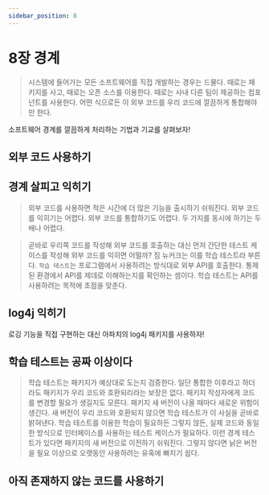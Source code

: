 ```yaml
---
sidebar_position: 8
---
```


# 8장 경계

> 시스템에 들어가는 모든 소프트웨어를 직접 개발하는 경우는 드물다. 때로는 패키지를 사고, 때로는 오픈 소스를 이용한다. 때로는 사내 다른 팀이 제공하는 컴포넌트를 사용한다.
> 어떤 식으로든 이 외부 코드를 우리 코드에 깔끔하게 통합해야만 한다.

소프트웨어 경계를 깔끔하게 처리하는 기법과 기교를 살펴보자!

## 외부 코드 사용하기

## 경계 살피고 익히기

> 외부 코드를 사용하면 적은 시간에 더 많은 기능을 출시하기 쉬워진다.
> 외부 코드를 익히기는 어렵다. 외부 코드를 통합하기도 어렵다. 두 가지를 동시에 하기는 두 배나 어렵다.

> 곧바로 우리쪽 코드를 작성해 외부 코드를 호출하는 대신 먼저 간단한 테스트 케이스를 작성해 외부 코드를 익히면 어떨까? 짐 뉴커크는 이를 학습 테스트라 부른다.
> `학습 테스트`는 프로그램에서 사용하려는 방식대로 외부 API를 호출한다. 통제된 환경에서 API를 제데로 이해하는지를 확인하는 셈이다.
> 학습 테스트는 API를 사용하려는 목적에 초점을 맞춘다.

## log4j 익히기

로깅 기능을 직접 구현하는 대신 아파치의 log4j 패키지를 사용하자!

## 학습 테스트는 공짜 이상이다

> 학습 테스트는 패키지가 예상대로 도는지 검증한다. 일단 통합한 이후라고 하더라도 패키지가 우리 코드와 호환되리라는 보장은 없다.
> 패키지 작성자에게 코드를 변경할 필요가 생길지도 모른다. 패키지 새 버전이 나올 때마다 새로운 위험이 생긴다.
> 새 버전이 우리 코드와 호환되지 않으면 학습 테스트가 이 사실을 곧바로 밝혀낸다.
> 학습 테스트를 이용한 학습이 필요하든 그렇지 않든, 실제 코드와 동일한 방식으로 인터페이스를 사용하는 테스트 케이스가 필요하다.
> 이런 경계 테스트가 있다면 패키지의 새 버전으로 이전하기 쉬워진다.
> 그렇지 않다면 낡은 버전을 필요 이상으로 오랫동안 사용하려는 유혹에 빠지기 쉽다.

## 아직 존재하지 않는 코드를 사용하기

